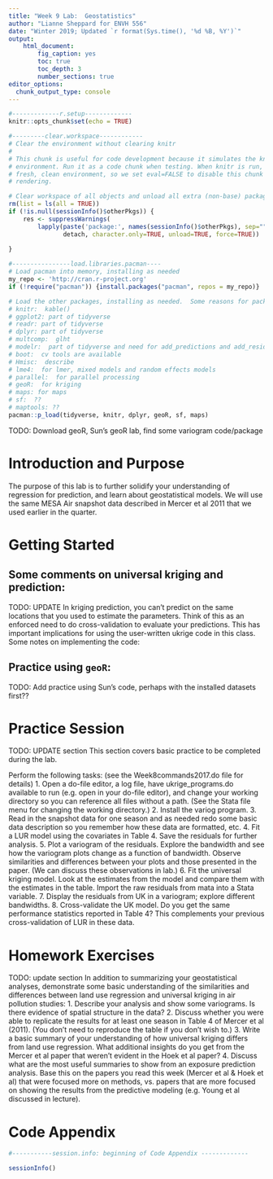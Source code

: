 ```yaml
---
title: "Week 9 Lab:  Geostatistics"
author: "Lianne Sheppard for ENVH 556"
date: "Winter 2019; Updated `r format(Sys.time(), '%d %B, %Y')`"
output: 
    html_document:
        fig_caption: yes
        toc: true
        toc_depth: 3
        number_sections: true
editor_options: 
  chunk_output_type: console
---
```


<!--Basic document set-up goes here  -->

```r
#-------------r.setup-------------
knitr::opts_chunk$set(echo = TRUE)
```

```r
#---------clear.workspace------------
# Clear the environment without clearing knitr
#
# This chunk is useful for code development because it simulates the knitr
# environment. Run it as a code chunk when testing. When knitr is run, it uses a
# fresh, clean environment, so we set eval=FALSE to disable this chunk when
# rendering.

# Clear workspace of all objects and unload all extra (non-base) packages
rm(list = ls(all = TRUE))
if (!is.null(sessionInfo()$otherPkgs)) {
    res <- suppressWarnings(
        lapply(paste('package:', names(sessionInfo()$otherPkgs), sep=""),
               detach, character.only=TRUE, unload=TRUE, force=TRUE))
   
}

```


```r
#----------------load.libraries.pacman----
# Load pacman into memory, installing as needed
my_repo <- 'http://cran.r-project.org'
if (!require("pacman")) {install.packages("pacman", repos = my_repo)}

# Load the other packages, installing as needed.  Some reasons for packages:
# knitr:  kable()
# ggplot2: part of tidyverse
# readr: part of tidyverse
# dplyr: part of tidyverse
# multcomp:  glht
# modelr:  part of tidyverse and need for add_predictions and add_residuals
# boot:  cv tools are available
# Hmisc:  describe
# lme4:  for lmer, mixed models and random effects models
# parallel:  for parallel processing
# geoR:  for kriging
# maps: for maps
# sf:  ??
# maptools: ??
pacman::p_load(tidyverse, knitr, dplyr, geoR, sf, maps)  
```

TODO:  Download geoR, Sun's geoR lab, find some variogram code/package

# Introduction and Purpose

The purpose of this lab is to further solidify your understanding of regression for prediction, and learn about geostatistical models.  We will use the same MESA Air snapshot data described in Mercer et al 2011 that we used earlier in the quarter.

# Getting Started

## Some comments on universal kriging and prediction:  
TODO:  UPDATE In kriging prediction, you can't predict on the same locations that you used to estimate the parameters.  Think of this as an enforced need to do cross-validation to evaluate your predictions.  This has important implications for using the user-written ukrige code in this class.  Some notes on implementing the code:

## Practice using `geoR`:

TODO:  Add practice using Sun's code, perhaps with the installed datasets first??




# Practice Session

TODO:  UPDATE section
This section covers basic practice to be completed during the lab.     

Perform the following tasks:  (see the Week8commands2017.do file for details)
1.	Open a do-file editor, a log file, have ukrige_programs.do available to run (e.g. open in your do-file editor), and change your working directory so you can reference all files without a path.  (See the Stata file menu for changing the working directory.)
2.	Install the variog program. 
3.	Read in the snapshot data for one season and as needed redo some basic data description so you remember how these data are formatted, etc.
4.	Fit a LUR model using the covariates in Table 4.  Save the residuals for further analysis.
5.	Plot a variogram of the residuals.  Explore the bandwidth and see how the variogram plots change as a function of bandwidth.  Observe similarities and differences between your plots and those presented in the paper.  (We can discuss these observations in lab.)
6.	Fit the universal kriging model.  Look at the estimates from the model and compare them with the estimates in the table.  Import the raw residuals from mata into a Stata variable.
7.	Display the residuals from UK in a variogram; explore different bandwidths.
8.	Cross-validate the UK model.  Do you get the same performance statistics reported in Table 4?  This complements your previous cross-validation of LUR in these data.



# Homework Exercises 

TODO:  update section
In addition to summarizing your geostatistical analyses, demonstrate some basic understanding of the similarities and differences between land use regression and universal kriging in air pollution studies:
1.	Describe your analysis and show some variograms.  Is there evidence of spatial structure in the data?
2.	Discuss whether you were able to replicate the results for at least one season in Table 4 of Mercer et al (2011).  (You don’t need to reproduce the table if you don’t wish to.)
3.	Write a basic summary of your understanding of how universal kriging differs from land use regression.  What additional insights do you get from the Mercer et al paper that weren’t evident in the Hoek et al paper?
4.	Discuss what are the most useful summaries to show from an exposure prediction analysis.   Base this on the papers you read this week (Mercer et al & Hoek et al) that were focused more on methods, vs. papers that are more focused on showing the results from the predictive modeling (e.g. Young et al discussed in lecture).



# Code Appendix

```r
#-----------session.info: beginning of Code Appendix -------------

sessionInfo()
```

```r

```


